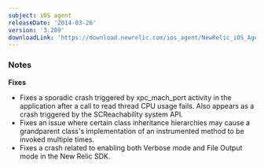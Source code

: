 ```yaml
---
subject: iOS agent
releaseDate: '2014-03-26'
version: '3.289'
downloadLink: 'https://download.newrelic.com/ios_agent/NewRelic_iOS_Agent_3.289.zip'
---
```


### Notes

**Fixes**

* Fixes a sporadic crash triggered by xpc_mach_port activity in the application after a call to read thread CPU usage fails. Also appears as a crash triggered by the SCReachability system API.
* Fixes an issue where certain class inheritance hierarchies may cause a grandparent class's implementation of an instrumented method to be invoked multiple times.
* Fixes a crash related to enabling both Verbose mode and File Output mode in the New Relic SDK.
